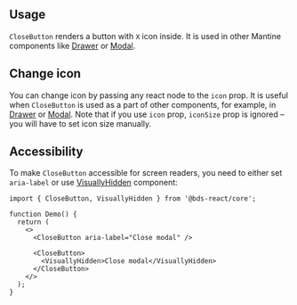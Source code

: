 

## Usage

`CloseButton` renders a button with `X` icon inside. It is used in other Mantine components like [Drawer](/core/drawer) or [Modal](/core/modal).

<Demo data={CloseButtonDemos.usage} />

## Change icon

You can change icon by passing any react node to the `icon` prop.
It is useful when `CloseButton` is used as a part of other components,
for example, in [Drawer](/core/drawer) or [Modal](/core/modal).
Note that if you use `icon` prop, `iconSize` prop is ignored –
you will have to set icon size manually.

<Demo data={CloseButtonDemos.icon} />

## Accessibility

To make `CloseButton` accessible for screen readers, you need to either set `aria-label` or
use [VisuallyHidden](/core/visually-hidden) component:

```tsx
import { CloseButton, VisuallyHidden } from '@bds-react/core';

function Demo() {
  return (
    <>
      <CloseButton aria-label="Close modal" />

      <CloseButton>
        <VisuallyHidden>Close modal</VisuallyHidden>
      </CloseButton>
    </>
  );
}
```
